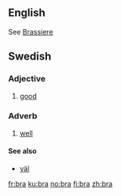 ==English==

See [[Brassiere]]

==Swedish==
{{sv-adj|bra|bra|bra|bra|bättre|bäste|bästa|bäst}}
===Adjective===

# [[good]]

===Adverb===
#[[well]]

====See also====
*[[väl]]

[[fr:bra]]
[[ku:bra]]
[[no:bra]]
[[fi:bra]]
[[zh:bra]]